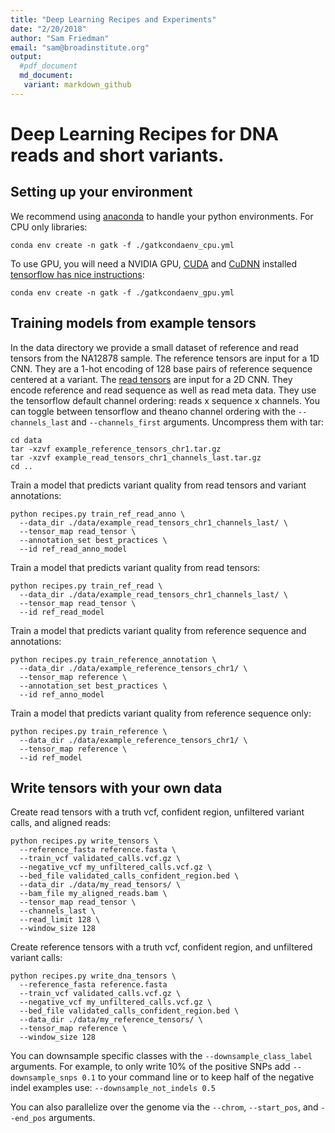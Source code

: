 ```yaml
---
title: "Deep Learning Recipes and Experiments"
date: "2/20/2018"
author: "Sam Friedman"
email: "sam@broadinstitute.org"
output:
  #pdf_document
  md_document:
   variant: markdown_github
---
```


# Deep Learning Recipes for DNA reads and short variants.

## Setting up your environment
We recommend using [anaconda](https://conda.io/docs/user-guide/install/index.html) to handle your python environments.
For CPU only libraries:
```
conda env create -n gatk -f ./gatkcondaenv_cpu.yml
```
To use GPU, you will need a NVIDIA GPU, [CUDA](http://docs.nvidia.com/cuda/index.html) and [CuDNN](https://developer.nvidia.com/cudnn) installed [tensorflow has nice instructions](https://www.tensorflow.org/install/install_windows#requirements_to_run_tensorflow_with_gpu_support):
```
conda env create -n gatk -f ./gatkcondaenv_gpu.yml
```


## Training models from example tensors
In the data directory we provide a small dataset of reference and read tensors from the NA12878 sample.  The reference tensors are input for a 1D CNN.  They are a 1-hot encoding of 128 base pairs of reference sequence centered at a variant.  The [read tensors](https://gatkforums.broadinstitute.org/gatk/discussion/10996/deep-learning-in-gatk4) are input for a 2D CNN.  They encode reference and read sequence as well as read meta data.  They use the tensorflow default channel ordering: reads x sequence x channels.  You can toggle between tensorflow and theano channel ordering with the `--channels_last` and `--channels_first` arguments.
Uncompress them with tar:

```
cd data
tar -xzvf example_reference_tensors_chr1.tar.gz 
tar -xzvf example_read_tensors_chr1_channels_last.tar.gz
cd ..
```

Train a model that predicts variant quality from read tensors and variant annotations:

```
python recipes.py train_ref_read_anno \
  --data_dir ./data/example_read_tensors_chr1_channels_last/ \
  --tensor_map read_tensor \
  --annotation_set best_practices \
  --id ref_read_anno_model
```

Train a model that predicts variant quality from read tensors:
```
python recipes.py train_ref_read \
  --data_dir ./data/example_read_tensors_chr1_channels_last/ \
  --tensor_map read_tensor \
  --id ref_read_model
```

Train a model that predicts variant quality from reference sequence and annotations:
```
python recipes.py train_reference_annotation \
  --data_dir ./data/example_reference_tensors_chr1/ \
  --tensor_map reference \
  --annotation_set best_practices \
  --id ref_anno_model
```

Train a model that predicts variant quality from reference sequence only:
```
python recipes.py train_reference \
  --data_dir ./data/example_reference_tensors_chr1/ \
  --tensor_map reference \
  --id ref_model
```

## Write tensors with your own data
Create read tensors with a truth vcf, confident region, unfiltered variant calls, and aligned reads:
```
python recipes.py write_tensors \
  --reference_fasta reference.fasta \
  --train_vcf validated_calls.vcf.gz \
  --negative_vcf my_unfiltered_calls.vcf.gz \
  --bed_file validated_calls_confident_region.bed \
  --data_dir ./data/my_read_tensors/ \ 
  --bam_file my_aligned_reads.bam \
  --tensor_map read_tensor \
  --channels_last \
  --read_limit 128 \
  --window_size 128
```
Create reference tensors with a truth vcf, confident region, and unfiltered variant calls:
```
python recipes.py write_dna_tensors \
  --reference_fasta reference.fasta
  --train_vcf validated_calls.vcf.gz \
  --negative_vcf my_unfiltered_calls.vcf.gz \
  --bed_file validated_calls_confident_region.bed \
  --data_dir ./data/my_reference_tensors/ \ 
  --tensor_map reference \
  --window_size 128
```
You can downsample specific classes with the `--downsample_class_label` arguments.  For example, to only write 10% of the positive SNPs add `--downsample_snps 0.1` to your command line or to keep half of the negative indel examples use: `--downsample_not_indels 0.5`

You can also parallelize over the genome via the `--chrom`, `--start_pos`, and `--end_pos` arguments.
